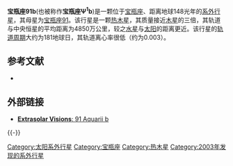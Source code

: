 {{Infobox Planet
| bgcolour = #A0B0FF
| image =
| caption =
| name = 宝瓶座91b
| parent star = yes
| star = 宝瓶座91
| planet = 
| constell = 宝瓶座
| distance = 148光年
| RA = {{RA|23|15|53.5}}
| DEC = {{DEC|−9|05|16}}
| class = K0III
| discovery = yes
| discovery_ref = 
| discoverer = 迈克尔等人
| discovered = 2003年11月16日
| discovery_method = 视向速度法
| semimajor = 0.324天文单位
| semiminor = 
| orbital_circ = 
| eccentricity = 0.003
| period = 181.84地球日
| inclination = 
| long_periastron = 129.57°
| time_periastron = 2,454,478.1儒略日
| semi-amp = 97.3m/s
| physical_characteristics = yes
| mean_radius = 
| density = 
| surface_grav = 
| mass = 
| minimum_mass = 2.942倍木星质量
| single_temperature = 1212K
| magnitude = 4.21
}}

'''宝瓶座91b'''(也被称作'''宝瓶座Ψ<sup>1</sup>b''')是一颗位于[[宝瓶座|宝瓶座]]、距离地球148光年的[[系外行星|系外行星]]，其母星为[[宝瓶座91|宝瓶座91]]。该行星是一颗[[热木星|热木星]]，其质量接近[[木星|木星]]的三倍，其轨道与中央恒星的平均距离为4850万公里，较之[[水星|水星]]与[[太阳|太阳]]的距离更近。该行星的[[轨道周期|轨道周期]]大约为181地球日，其轨道离心率很低（约为0.003）。

==参考文献==
* {{cite journal |url=http://www.aas.org/publications/baas/v35n5/aas203/1146.htm |author=Mitchell D., Frink S., Quirrenbach A., Fischer D., Marcy G. & Butler P. |title=Four Substellar Companions Found Around Nearby K Giant Stars |work=AAS |year=2003 |volume= |pages= |accessdate=2007-06-22 |deadurl=yes |archiveurl=https://web.archive.org/web/20070531105517/http://www.aas.org/publications/baas/v35n5/aas203/1146.htm |archivedate=2007-05-31 }}

==外部链接==
* [http://www.extrasolar.net/planettour.asp?StarCatID=normal&PlanetID=259 '''Extrasolar Visions''': 91 Aquarii b]{{Wayback|url=http://www.extrasolar.net/planettour.asp?StarCatID=normal&PlanetID=259 |date=20070930030528 }}
{{-}}
{{天文小作品}}
{{Sky|23|15|53.5|-|09|05|16|148}}
[[Category:太阳系外行星|Category:太阳系外行星]]
[[Category:宝瓶座|Category:宝瓶座]]
[[Category:热木星|Category:热木星]]
[[Category:2003年发现的系外行星|Category:2003年发现的系外行星]]